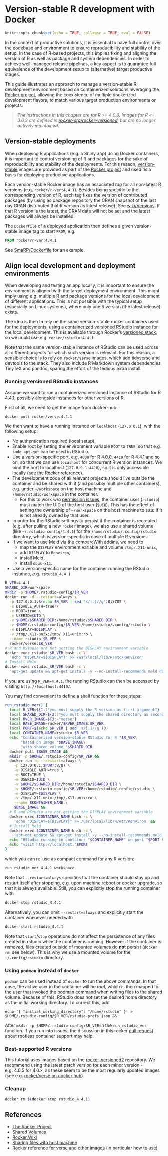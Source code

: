 # Version-stable R development with Docker


```r
knitr::opts_chunk$set(echo = TRUE, collapse = TRUE, eval = FALSE)
```

In the context of productive solutions, it is essential to have full control
over the codebase and environment to ensure reproducibility and stability of
the setup. In the case of R-based projects, this implies fixing and aligning the
version of R as well as package and system dependencies. In order to achieve
well-managed release pipelines, a key aspect is to guarantee full equivalence of
the development setup to (alternative) target productive stages.

This guide illustrates an approach to manage a version-stable R development
environment based on containerized solutions leveraging the
[Rocker project](https://www.rocker-project.org/), allowing the coexistence
of multiple dockerized development flavors, to match various target production
environments or projects.

> _The instructions in this chapter are for R >= 4.0.0.
Images for R <= 3.6.3 are defined in 
[rocker-org/rocker-versioned](https://github.com/rocker-org/rocker-versioned),
but are no longer actively maintained._


## Version-stable deployments

When deploying R applications (e.g. a Shiny app) using Docker containers, it is
important to control versioning of R and packages for the sake of reproducibility
and stability of the deployments. For this reason,
[version-stable](https://github.com/rocker-org/rocker-versioned2) images are
provided as part of the [Rocker project](https://www.rocker-project.org/) and
used as a basis for deploying productive applications.

Each version-stable Rocker image has an associated _tag_ for all non-latest R
versions (e.g. `rocker/r-ver:4.4.1`). Besides being specific to the
corresponding version of R, each tag fixes the version of contributed packages
(by using as package repository the CRAN snapshot of the last day CRAN
distributed that R version as latest release). See
[wiki/Versions](https://github.com/rocker-org/rocker-versioned2/wiki/Versions).
If that R version is the latest, the CRAN date will not be set and the latest packages will always be installed.


The `Dockerfile` of a deployed application then defines a given version-stable
image tag to start `FROM`, e.g.
```dockerfile
FROM rocker/r-ver:4.4.1
```
See
[SmaRP/Dockerfile](https://github.com/miraisolutions/SmaRP/blob/feature/upgrade-latest-r/Dockerfile)
for an example.
<!-- NOTE: Not yet merged into master, to be replaced with https://github.com/miraisolutions/SmaRP/blob/master/Dockerfile -->


## Align local development and deployment environments

When developing and testing an app locally, it is important to ensure the
environment is aligned with the target deployment environment. This might imply
using e.g. multiple R and package versions for the local development of
different applications. This is not possible with the typical setup (especially on
Linux systems), where only one R version (the latest release) exists.

The idea is then to rely on the same version-stable rocker containers used for
the deployments, using a containerized versioned RStudio instance for the local
development. This is available through Rocker's [versioned
stack](https://www.rocker-project.org/images/#the-versioned-stack), so we could
use e.g. `rocker/rstudio:4.4.1`.

Note that the same version-stable instance of RStudio can be used across all
different projects for which such version is relevant. For this reason, a
sensible choice is to rely on `rocker/verse` images, which add tidyverse and
devtools to the stack. They also include R Markdown system
dependencies TinyTeX and pandoc, sparing the effort of the tedious extra
install.


### Running versioned RStudio instances

Assume we want to run a containerized versioned instance of RStudio for R 4.4.1,
possibly alongside instances for other versions of R.

First of all, we need to get the image from docker-hub:
```bash
docker pull rocker/verse:4.4.1
```

We then want to have a running instance on `localhost` (`127.0.0.1`), with the
following setup:

- No authentication required (local setup).
- Enable root by setting the environment variable `ROOT` to `TRUE`, so that e.g.
`sudo apt-get` can be used in RStudio.
- Use a version-specific port, e.g. `4000` for R 4.0.0, `4410` for R 4.4.1 and
so on, so that we can use `localhost` for concurrent R version instances. 
We bind the port to localhost (`127.0.0.1:4410`), so it is only accessible locally 
(see [the Rocker reference](https://rocker-project.org/images/versioned/rstudio.html#disable_auth)).
- The development code of all relevant projects should live outside the
container and be shared with it (and possibly multiple other containers), e.g. under
`~/workspace` on the host machine and `/home/rstudio/workspace` in
the container.
    - For this to work w/o [permission
    issues](https://github.com/rocker-org/rocker/wiki/Sharing-files-with-host-machine#avoiding-permission-changes-when-sharing-volumes),
    the container user (`rstudio`) must match the UID of the host user (`$UID`). 
    This has the effect of setting the ownership of `~/workspace` on the host machine to `$UID` if it is not already owned by that user.
- In order for the RStudio settings to persist if the container is recreated
(e.g. after pulling a new `rocker` image), we also use a shared volume (like
`~/.rstudio-config/4.4.1`) for the `/home/rstudio/.config/rstudio` directory, which is
version-specific in case of multiple R versions.
- If we want to use Meld via the [compareWith](https://github.com/miraisolutions/compareWith/) addins, we need to
    - map the `DISPLAY` environment variable and volume `/tmp/.X11-unix`,
    - add `DISPLAY` to `Renviron`,
    - install Meld,
    - install `dbus-x11`.
- Use a version-specific name for the container running the RStudio instance,
e.g. `rstudio_4.4.1`.


```bash
R_VER=4.4.1
SHARED_DIR=workspace
mkdir -p $HOME/.rstudio-config/$R_VER
docker run -d --restart=always \
  -p 127.0.0.1:$(echo $R_VER | sed 's/[.]//g')0:8787 \
  -e DISABLE_AUTH=true \
  -e ROOT=true \
  -e USERID=$UID \
  -v $HOME/$SHARED_DIR:/home/rstudio/$SHARED_DIR \
  -v $HOME/.rstudio-config/$R_VER:/home/rstudio/.config/rstudio \
  -e DISPLAY=$DISPLAY \
  -v /tmp/.X11-unix:/tmp/.X11-unix:ro \
  --name rstudio_$R_VER \
  rocker/verse:$R_VER
# R and RStudio are not getting the DISPLAY environment variable
docker exec rstudio_$R_VER bash -c \
  'echo "DISPLAY=${DISPLAY}" >> /usr/local/lib/R/etc/Renviron'
# Install Meld
docker exec rstudio_$R_VER bash -c \
  'apt-get update && apt-get install -y --no-install-recommends meld dbus-x11'
```
If you are using `R_VER=4.4.1`, the running RStudio can then be accessed by visiting `http://localhost:4410/`.

You may find convenient to define a shell function for these steps:

```bash
run_rstudio_ver() {
  local R_VER=${1:?"you must supply the R version as first argument"}
  local SHARED_DIR=${2:?"you must supply the shared directory as second argument"}
  local RVER_IMAGE=${3:-"verse"}
  local BASE_IMAGE=rocker/$RVER_IMAGE:$R_VER
  local PORT=$(echo $R_VER | sed 's/[.]//g')0
  local CONTAINER_NAME=rstudio_$R_VER
  echo "Containerized version-stable RStudio for R "$R_VER\
       "based on image "$BASE_IMAGE\
       "with shared volume "$SHARED_DIR
  docker pull $BASE_IMAGE &&
  mkdir -p $HOME/.rstudio-config/$R_VER &&
  docker run -d --restart=always \
    -p 127.0.0.1:$PORT:8787 \
    -e DISABLE_AUTH=true \
    -e ROOT=TRUE \
    -e USERID=$UID \
    -v $HOME/$SHARED_DIR:/home/rstudio/$SHARED_DIR \
    -v $HOME/.rstudio-config/$R_VER:/home/rstudio/.config/rstudio \
    -e DISPLAY=$DISPLAY \
    -v /tmp/.X11-unix:/tmp/.X11-unix:ro \
    --name $CONTAINER_NAME \
    $BASE_IMAGE &&
  # R and RStudio are not getting the DISPLAY environment variable
  docker exec $CONTAINER_NAME bash -c \
    'echo "DISPLAY=${DISPLAY}" >> /usr/local/lib/R/etc/Renviron' &&
  # Install Meld
  docker exec $CONTAINER_NAME bash -c \
    'apt-get update && apt-get install -y --no-install-recommends meld dbus-x11' &&
  echo "RStudio running in container "$CONTAINER_NAME" on port "$PORT &&
  echo "visit http://localhost:"$PORT
}
```

which you can re-use as compact command for any R version:
```bash
run_rstudio_ver 4.4.1 workspace
```

Note that `--restart=always` specifies that the container should stay up and restart
itself after stopping, e.g. upon machine reboot or docker upgrade, so that it is
always available. Still, you can explicitly stop the running container with
```bash
docker stop rstudio_4.4.1
```
Alternatively, you can omit `--restart=always` and explicitly start the
container whenever needed with
```bash
docker start rstudio_4.4.1
```

Note that `start`/`stop` operations do not affect the persistence of any files
created in rstudio while the container is running.
However if the container is _removed_, files created outside of mounted volumes 
do **not** persist (`docker rm`, see below).
This is why we use a mounted volume for the `~/.config/rstudio` directory.

### Using `podman` instead of `docker`

`podman` can be used instead of `docker` to run the above commands. In that case, the active user in the container will be _root_, 
which is then mapped to the user that invoked the podman command when writing files to the shared volume.
Because of this, RStudio does not set the desired home directory as the initial working directory. To correct this, add
```
echo '{ "initial_working_directory": "/home/rstudio" }' > $HOME/.rstudio-config/$R_VER/rstudio-prefs.json &&
```
After `mkdir -p $HOME/.rstudio-config/$R_VER` in the `run_rstudio_ver` function.
If you run into issues, the discussion in this rocker [pull request](https://github.com/rocker-org/rocker-versioned2/pull/636)
about rootless container support may help.

### Best-supported R versions
This tutorial uses images based on the [rocker-versioned2](https://github.com/rocker-org/rocker-versioned2) repository.
We recommend using the latest patch version for each minor version - e.g. 4.0.5 for 4.0.x,
as these seem to be the most regularly updated images
(see e.g. [rocker/verse on docker hub](https://hub.docker.com/r/rocker/verse/tags?page=&page_size=&ordering=&name=4.0.)).


### Cleanup

```bash
docker rm $(docker stop rstudio_4.4.1)
```


## References

- [The Rocker Project](https://www.rocker-project.org/)
- [Shared Volumes](https://www.rocker-project.org/use/shared_volumes/)
- [Rocker Wiki](https://github.com/rocker-org/rocker/wiki)
- [Sharing files with host machine](https://github.com/rocker-org/rocker/wiki/Sharing-files-with-host-machine)
- [Rocker reference for verse and other images](https://rocker-project.org/images/versioned/rstudio.html) (in particular [how to use](https://rocker-project.org/images/versioned/rstudio.html#how-to-use))